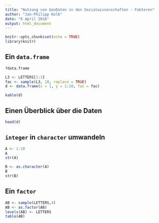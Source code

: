 ```yaml
---
title: "Nutzung von GeoDaten in den Sozialwissenschaften - Faktoren"
author: "Jan-Philipp Kolb"
date: "6 April 2016"
output: html_document
---
```


```r
knitr::opts_chunk$set(echo = TRUE)
library(knitr)
```

## Ein `data.frame`

```r
?data.frame
```

```r
L3 <- LETTERS[1:3]
fac <- sample(L3, 10, replace = TRUE)
d <- data.frame(x = 1, y = 1:10, fac = fac)
```

```r
kable(d)
```

## Einen Überblick über die Daten

```r
head(d)
```

## `integer` in `character` umwandeln

```r
A <- 1:10
A
str(A)
```

```r
B <- as.character(A)
B
str(B)
```

## Ein `factor`

```r
AB <- sample(LETTERS,4)
AB <- as.factor(AB)
levels(AB) <- LETTERS
table(AB)
```

